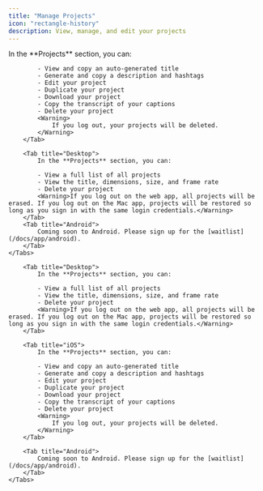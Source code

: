 ```yaml
---
title: "Manage Projects"
icon: "rectangle-history"
description: View, manage, and edit your projects
---
```


<div id="ios-tab">
    <Tabs>
        <Tab title="iOS">
            In the **Projects** section, you can:

            - View and copy an auto-generated title
            - Generate and copy a description and hashtags
            - Edit your project
            - Duplicate your project
            - Download your project
            - Copy the transcript of your captions
            - Delete your project
            <Warning>
                If you log out, your projects will be deleted.
            </Warning>
        </Tab>

        <Tab title="Desktop">
            In the **Projects** section, you can:

            - View a full list of all projects
            - View the title, dimensions, size, and frame rate
            - Delete your project
            <Warning>If you log out on the web app, all projects will be erased. If you log out on the Mac app, projects will be restored so long as you sign in with the same login credentials.</Warning>
        </Tab>
        <Tab title="Android">
            Coming soon to Android. Please sign up for the [waitlist](/docs/app/android).
        </Tab>
    </Tabs>
</div>


<div id="desktop-tab">
    <Tabs>
        
        <Tab title="Desktop">
            In the **Projects** section, you can:

            - View a full list of all projects
            - View the title, dimensions, size, and frame rate
            - Delete your project
            <Warning>If you log out on the web app, all projects will be erased. If you log out on the Mac app, projects will be restored so long as you sign in with the same login credentials.</Warning>
        </Tab>

        <Tab title="iOS">
            In the **Projects** section, you can:

            - View and copy an auto-generated title
            - Generate and copy a description and hashtags
            - Edit your project
            - Duplicate your project
            - Download your project
            - Copy the transcript of your captions
            - Delete your project
            <Warning>
                If you log out, your projects will be deleted.
            </Warning>
        </Tab>

        <Tab title="Android">
            Coming soon to Android. Please sign up for the [waitlist](/docs/app/android).
        </Tab>
    </Tabs>
</div>

